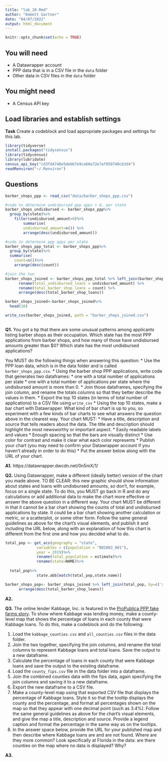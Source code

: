 ```yaml
---
title: "lab_10.Rmd"
author: "Emmett Gartner"
date: "04/07/2022"
output: html_document
---
```


```r
knitr::opts_chunk$set(echo = TRUE)
```

## You will need

* A Datawrapper account
* PPP data that is in a CSV file in the `data` folder
* Other data in CSV files in the `data` folder

## You might need

* A Census API key

## Load libraries and establish settings

**Task** Create a codeblock and load appropriate packages and settings for this lab.
```r
library(tidyverse)
install.packages("tidycensus")
library(tidycensus)
library(lubridate)
census_api_key("cd3fd4748e5debb7e9ca66e72e7af850740cb3d4")
readRenviron("~/.Renviron")
```

## Questions
```r
barber_shops_ppp <- read_csv("data/barber_shops_ppp.csv")

#code to determine undisbursed ppp apps > 0, per state
barber_shops_undisbursed <- barber_shops_ppp%>%
  group_by(state)%>%
    filter(undisbursed_amount>0)%>%
        summarise(
        undisbursed_amount=n()) %>%
        arrange(desc(undisbursed_amount))

#code to determine ppp apps per state
barber_shops_ppp_total <- barber_shops_ppp%>%
  group_by(state)%>%
  summarise(
    count=n())%>%
    arrange(desc(count))

#join the two
barber_shops_joined <- barber_shops_ppp_total %>% left_join(barber_shops_undisbursed, by=c('state'))%>%
      rename(total_undisbursed_loans = undisbursed_amount) %>%
      rename(total_barber_shop_loans = count) %>%
      arrange(desc(total_barber_shop_loans))

barber_shops_joined<-barber_shops_joined%>%
  head(10)

write_csv(barber_shops_joined, path = "barber_shops_joined.csv")
  
```

**Q1.** You got a tip that there are some unusual patterns among applicants listing barber shops as their occupation. Which state has the most PPP applications from barber shops, and how many of those have undisbursed amounts greater than $0? Which state has the most undisbursed applications?


You MUST do the following things when answering this question:
* Use the PPP loan data, which is in the data folder and is called `barber_shops_ppp.csv`.
* Using the barber shop PPP applications, write code that generates two dataframes:
  * one with a total number of applications per state
  * one with a total number of applications per state where the undisbursed amount is more than 0.
* Join those dataframes, specifying the join column, and rename the totals columns so that they better describe the values in them.
* Export the top 10 states (in terms of total number of applications) to a CSV file using `write_csv`
* Using the top 10 states, make a bar chart with Datawrapper. What kind of bar chart is up to you, so experiment with a few kinds of bar charts to see what answers the question above in the clearest way. Your chart MUST:
  * Have a title, description and source that tells readers about the data. The title and description should highlight the most newsworthy or important aspect.
  * Easily readable labels and values
  * Enough spacing so that the bars are visually distinct
  * Use color for contrast and make it clear what each color represents
* Publish your chart (you may need to confirm your Datawrapper account if you haven't already in order to do this)
* Put the answer below along with the URL of your chart.

**A1.**
https://datawrapper.dwcdn.net/0n5mX/1/

**Q2.** Using Datawrapper, make a different (ideally better) version of the chart you made above. TO BE CLEAR: this new graphic should show information about states and loans with undisbursed amounts, so don't, for example, focus on a single state. To do this, you MUST go back in R and do any calculations or add additional data to make the chart more effective or answer the above question in a different way. Your chart MUST be different in that it cannot be a bar chart showing the counts of total and undisbursed applications by state. It could be a bar chart showing another calculation or metric, or a scatterplot, or some other form. Follow the same general guidelines as above for the chart's visual elements, and publish it and including the URL below, along with an explanation of how this chart is different from the first one and how you decided what to do.

```r

total_pop <- get_acs(geography = "state",
              variables = c(population = "B01003_001"),
              year = 2019)%>%
              rename(total_population = estimate)%>%
              rename(state=NAME)%>%
  
  total_pop%>%
              state.abb[match(total_pop,state.name)]

```

```r
barber_shops_pop<- barber_shops_joined %>% left_join(total_pop, by=c('state'))%>%
      arrange(desc(total_barber_shop_loans))
```



**A2.**

**Q3.** The online lender Kabbage, Inc. is featured in the [ProPublica PPP fake farms story](https://www.propublica.org/article/ppp-farms). To show where Kabbage was lending money, make a county-level map that shows the percentage of loans in each county that were Kabbage loans. To do this, make a codeblock and do the following:

1. Load the `kabbage_counties.csv` and `all_counties.csv` files in the data folder.
2. Join the two together, specifying the join columns, and rename the total columns to represent Kabbage loans and total loans. Save the output to a new dataframe.
3. Calculate the percentage of loans in each county that were Kabbage loans and save the output to the existing dataframe.
4. Load the `county_fips.csv` file in the data folder into a dataframe.
5. Join the combined counties data with the fips data, again specifying the join columns and saving it to a new dataframe.
6. Export the new dataframe to a CSV file.
7. Make a county-level map using that exported CSV file that displays the percentage of Kabbage loans. Style it so that the tooltip displays the county and the percentage, and format all percentages shown on the map so that they appear with one decimal point (such as 3.4%). Follow the same general guidelines as above for the chart's visual elements, and give the map a title, description and source. Provide a legend caption and format the percentage in the same way as on the tooltips.
8. In the answer space below, provide the URL for your published map and then describe where Kabbage loans are and are not found. Where are they more common? Look specifically at Florida in the data: are there counties on the map where no data is displayed? Why?

**A3.**  
